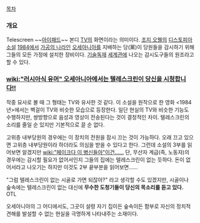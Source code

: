 [[목차]]

=== 개요 ===
Telescreen 
~~[[아이패드]]~~
본디 [[TV]]의 화면이라는 의미이다. [[조지 오웰]]의 [[디스토피아]] [[소설]] [[1984]]에서 [[가공의 나라]]인 [[오세아니아]]를 지배하는 당(黨)이 당원들을 감시하기 위해 그들의 모든 가정에 설치한 장비이다. [[기술독재]] [[세계관]]에 나오는 감시도구들의 원조라고 할 수 있다.

=== [[wiki:"러시아식 유머" 오세아니아에서는 텔레스크린이 당신을 시청합니다!!]] ===
작중 묘사로 볼 때 그 형태는 TV와 유사한 것 같다. 이 소설을 원작으로 한 영화 <1984년>에서는 벽걸이 TV와 비슷한 모습으로 등장한다.
일단 현실의 TV와 비슷한 기능도 수행하지만, 쌍방향으로 음성과 영상이 전송된다는 것이 결정적인 차이. 텔레스크린의 소리를 줄일 순 있지만 기본적으로 끌 순 없다.

고위층 내부당원의 경우에는 이 장치의 전원을 잠시 끄는 것이 가능하다. 오래 끄고 있으면 고위층 내부당원이라 하더라도 의심을 받을 수 있다고 한다. 그런데 소설의 3부를 읽어보면 알겠지만 [[wiki:"페이크다 이 병신들아"이건......]] 
단, 무산자 계급(즉, 노동자)의 경우에는 감시할 필요가 없어서인지 그들의 집에는 텔레스크린이 없는 듯하다. 돈이 없어서라고 나오기는 하지만 이것도 2부 끝부분을 읽어보면......

"그럼 텔레스크린이 없는 시골로 가면 되잖아?" 라고 생각할 수도 있겠지만, 시골이나 숲속에는 텔레스크린이 없는 대신에 '''무수한 도청기들이 당신의 목소리를 듣고 있다.''' OTL

오세아니아의 그 어디에서도, 그곳이 설령 자기 집이든 숲속이든 함부로 자신의 정치적 견해를 발설할 수 없는 현실을 극명하게 나타내주는 소재이다.

